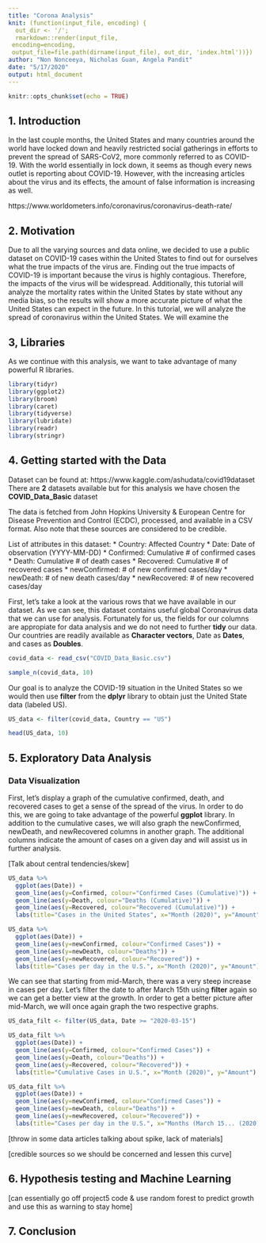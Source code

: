 ```yaml
---
title: "Corona Analysis"
knit: (function(input_file, encoding) {
  out_dir <- '/';
  rmarkdown::render(input_file,
 encoding=encoding,
 output_file=file.path(dirname(input_file), out_dir, 'index.html'))})
author: "Non Nonceeya, Nicholas Guan, Angela Pandit"
date: "5/17/2020"
output: html_document
---
```


```r
knitr::opts_chunk$set(echo = TRUE)

```

## 1. Introduction

In the last couple months, the United States and many countries around the world have locked down and heavily restricted social gatherings in efforts to prevent the spread of SARS-CoV2, more commonly referred to as COVID-19. With the world essentially in lock down, it seems as though every news outlet is reporting about COVID-19. However, with the increasing articles about the virus and its effects, the amount of false information is increasing as well. 

https://www.worldometers.info/coronavirus/coronavirus-death-rate/

## 2. Motivation

Due to all the varying sources and data online, we decided to use a public dataset on COVID-19 cases within the United States to find out for ourselves what the true impacts of the virus are. Finding out the true impacts of COVID-19 is important because the virus is highly contagious. Therefore, the impacts of the virus will be widespread. Additionally, this tutorial will analyze the mortality rates within the United States by state without any media bias, so the results will show a more accurate picture of what the United States can expect in the future. 
In this tutorial, we will analyze the spread of coronavirus within the United States. We will examine the 

## 3, Libraries

As we continue with this analysis, we want to take advantage of many powerful R libraries.

```r
library(tidyr)
library(ggplot2)
library(broom)
library(caret)
library(tidyverse)
library(lubridate)
library(readr)
library(stringr)
```

## 4. Getting started with the Data

Dataset can be found at: https://www.kaggle.com/ashudata/covid19dataset 
There are **2** datasets available but for this analysis we have chosen the **COVID_Data_Basic** dataset

The data is fetched from John Hopkins University & European Centre for Disease Prevention and Control (ECDC), processed, and available in a CSV format. Also note that these sources are considered to be credible.

List of attributes in this dataset: 
* Country: Affected Country
* Date: Date of observation (YYYY-MM-DD)
* Confirmed: Cumulative # of confirmed cases
* Death: Cumulative # of death cases
* Recovered: Cumulative # of recovered cases
* newConfirmed: # of new confirmed cases/day
* newDeath: # of new death cases/day
* newRecovered: # of new recovered cases/day


First, let's take a look at the various rows that we have available in our dataset. As we can see, this dataset contains useful global Coronavirus data that we can use for analysis. Fortunately for us, the fields for our columns are appropiate for data analysis and we do not need to further **tidy** our data. Our countries are readily available as **Character vectors**, Date as **Dates**, and cases as **Doubles**. 

```r
covid_data <- read_csv("COVID_Data_Basic.csv")

sample_n(covid_data, 10)
```


Our goal is to analyze the COVID-19 situation in the United States so we would then use **filter** from the **dplyr** library to obtain just the United State data (labeled US).


```r

US_data <- filter(covid_data, Country == "US")

head(US_data, 10)

```

## 5. Exploratory Data Analysis

### Data Visualization

First, let's display a graph of the cumulative confirmed, death, and recovered cases to get a sense of the spread of the virus. In order to do this, we are going to take advantage of the powerful **ggplot** library. In addition to the cumulative cases, we will also graph the newConfirmed, newDeath, and newRecovered columns in another graph. The additional columns indicate the amount of cases on a given day and will assist us in further analysis. 

[Talk about central tendencies/skew]
```r

US_data %>%
  ggplot(aes(Date)) +
  geom_line(aes(y=Confirmed, colour="Confirmed Cases (Cumulative)")) +
  geom_line(aes(y=Death, colour="Deaths (Cumulative)")) +
  geom_line(aes(y=Recovered, colour="Recovered (Cumulative)")) +
  labs(title="Cases in the United States", x="Month (2020)", y="Amount")

US_data %>%
  ggplot(aes(Date)) +
  geom_line(aes(y=newConfirmed, colour="Confirmed Cases")) +
  geom_line(aes(y=newDeath, colour="Deaths")) +
  geom_line(aes(y=newRecovered, colour="Recovered")) +
  labs(title="Cases per day in the U.S.", x="Month (2020)", y="Amount")
```


We can see that starting from mid-March, there was a very steep increase in cases per day. Let's filter the date to after March 15th using **filter** again so we can get a better view at the growth. In order to get a better picture after mid-March, we will once again graph the two respective graphs. 

```r

US_data_filt <- filter(US_data, Date >= "2020-03-15")

US_data_filt %>%
  ggplot(aes(Date)) +
  geom_line(aes(y=Confirmed, colour="Confirmed Cases")) +
  geom_line(aes(y=Death, colour="Deaths")) +
  geom_line(aes(y=Recovered, colour="Recovered")) +
  labs(title="Cumulative Cases in U.S.", x="Month (2020)", y="Amount")

US_data_filt %>%
  ggplot(aes(Date)) +
  geom_line(aes(y=newConfirmed, colour="Confirmed Cases")) +
  geom_line(aes(y=newDeath, colour="Deaths")) +
  geom_line(aes(y=newRecovered, colour="Recovered")) +
  labs(title="Cases per day in the U.S.", x="Months (March 15... (2020))", y="Amount")

```


[throw in some data articles talking about spike, lack of materials]

[credible sources so we should be concerned and lessen this curve]

## 6. Hypothesis testing and Machine Learning 

[can essentially go off project5 code & use random forest to predict growth and use this as warning to stay home]

## 7. Conclusion
